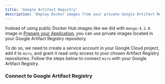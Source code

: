 ```yaml
---
title: 'Google Artifact Registry'
description: 'Deploy Docker images from your private Google Artifact Registry repository with Miru'
---
```



Instead of using public Docker Hub images like we did with `mongo:4.2.0` image in [Prepare your Application](http://docs.miruml.com/pages/quickstart#prepare-your-application), you can use private images located in your Google Artifact Registry repository. 

To do so, we need to create a service account in your Google Cloud project, add it to `miru`, and grant it read-only access to your chosen Artifact Registry repositories. Follow the steps below to connect `miru` with your Google Artifact Registry.

### Connect to Google Artifact Registry
<AccordionGroup>
  <Accordion icon = 'file-user' title = 'Create a Service Account' id = 'create-sa'>
    <CreateSA />
  </Accordion>
  <Accordion icon = 'lock' title = 'Add the Service Token Creator Role' id = 'add-token-creator-role'>
  <AddTokenCreatorRole/>
  </Accordion> 
  <Accordion icon = 'lock' title = 'Grant Access to Artifact Registry Repositories' id = 'add-gar-access'>
  <AddGARPermissions />
  </Accordion>
  <Accordion icon = 'key' title = 'Provision a Key for the Service Account' id = 'provision-key'>
    <ProvisionKey />
  </Accordion>
  <Accordion icon = 'plus' title = 'Add the Service Account to miru' id = 'add-sa-to-miru'>
    <AddSAToMiru />
  </Accordion>

</AccordionGroup>
